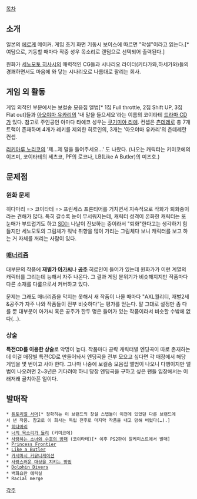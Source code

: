 [[목차]]
== 소개 ==
일본의 [[에로게]] 메이커. 게임 초기 화면 기동시 보이스에 따르면 "악셀"이라고 읽는다.[* 여담으로, 기동할 때마다 작중 성우 목소리로 랜덤으로 선택되어 출력된다.]

원화가 [[세노모토 히사시]]의 매력적인 CG들과 시나리오 라이터(키타가와,하세가와)들의 경쾌하면서도 마음에 와 닿는 시나리오로 나름대로 팔리는 회사. 

== 게임 외 활동 ==
게임 외적인 부분에서는 보컬송 모음집 앨범[* 1집 Full throttle, 2집 Shift UP, 3집 Flat out]들과 [[아오야마 유카리]]의 '내 말을 들으세요'라는 이름의 코이타테 [[드라마 CD]]가 있다. 참고로 주인공인 야마다 타에코 성우는 [[쿠기미야 리에]]. 컨셉은 [[츤데레]]로 총 7개 트랙이 존재하며 4개가 레키를 제외한 히로인의, 3개는 '아오야마 유카리'의 츤데레란 컨셉.

[[리키마루 노리코]]의 '제...제 말을 들어주세요...' 도 나왔다. (나오는 캐릭터는 키미코에의 이즈미, 코이타테의 세츠코, PF의 로코나, LB(Like A Butler)의 미즈호.)

== 문제점 ==
=== 원화 문제 ===
히다마리 => 코이타테 => 프린세스 프론티어를 거치면서 지속적으로 작화가 퇴화중이라는 견해가 많다. 특히 갈수록 눈이 무서워지는데, 캐릭터 성격이 온화한 캐릭터는 또 눈매가 부드럽기도 하고 [[SD]]는 나날이 진보하는 중이라서 "퇴화"한다고는 생각하기 힘들지만 세노모토의 그림체가 워낙 취향을 많이 가리는 그림체다 보니 캐릭터를 보고 하는 거 자체를 꺼리는 사람이 있다.

=== [[매너리즘]] ===
대부분의 작품에 '''재벌가 [[아가씨]]'''나 '''[[공주]]''' 히로인이 들어가 있는데 원화가가 이런 계열의 캐릭터를 그리는데 능해서 자주 나온다. 그 결과 게임 분위기가 비슷해지지만 작품마다 다른 소재를 다룸으로서 커버하고 있다.

문제는 그래도 매너리즘을 막지는 못해서 새 작품이 나올 때마다 "AXL퀄리티, 재벌2세&공주가 자주 나와 작품들이 전부 비슷하다"는 평가를 얻는다. 말 그대로 설정만 좀 다를 뿐 대부분이 아가씨 혹은 공주가 한두 명은 들어가 있는 작품이라서 비슷할 수밖에 없다(…).

=== 상술 ===
'''특전CD를 이용한 상술'''로 악명이 높다. 작품마다 공략 캐릭터별 엔딩곡이 따로 존재하는데 이걸 매장별 특전CD로 만들어놔서 엔딩곡을 전부 모으고 싶다면 각 매장에서 해당 게임을 몇 번이고 사야 한다. 그나마 나중에 보컬송 모음집 앨범이 나오니 다행이지만 앨범이 나오려면 2~3년은 기다려야 하니 당장 엔딩곡을 구하고 싶은 팬들 입장에서는 이래저래 골치아픈 일이다. 

== 발매작 ==
 * [[튜토리얼 서머]][* 정확히는 이 브랜드의 창설 스텝들이 이전에 있었던 다른 브랜드에서 낸 작품. 참고로 이 회사는 독립 전후로 마지막 작품을 내고 망해 버렸다(…).]
 * [[히다마리]] 
 * [[너의 목소리가 들려]] (키미코에)
 * [[사랑하는 소녀와 수호의 방패]] (코이타테)[* 이후 PS2판이 알케미스트에서 발매]
 * [[Princess Frontier]]
 * [[Like a Butler]]
 * [[카시마시 커뮤니케이션]]
 * [[사랑스러운 대상을 지키는 방법]]
 * [[Dolphin Divers]]
 * 백화요란 에릭실
 * Racial merge

[[각주]]
